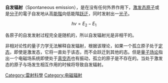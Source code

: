 {{article issues
|
{{Expand|time=2011-01-15}}
{{Disputed|time=2010-04-11T15:24:53+00:00}}
{{Expert|1=物理|time=2010-04-11T15:24:53+00:00}}
{{Unreferenced|time=2010-04-11T15:24:53+00:00}}
}}
'''自发辐射'''（Spontaneous emission），是在没有任何外界作用下，[[激发态|激发态]][[原子|原子]]或是[[分子|分子]]的電子自发地从高[[能階|能階]]向低能階[[跃迁|跃迁]]，同时发射出一[[光子|光子]]。

:<math>hv=E_2-E_1</math>

各原子的自发发射过程完全是随机的，所以自发辐射光是非相干的。

非相对论性的量子力学无法解释自发辐射，根据该理论，如果一个孤立原子处于[[定态|定态]]，即使是激发态，它将一直处于该态，而不会跃迁到其他的态。但是[[量子场论|量子场论]]指出一个电磁场系统即使处于[[真空态|真空态]]也有振动，孤立的原子是不存在的。当处于激发态的原子与场发生相互作用的时候将导致自发辐射。






[[Category:雷射科學|Category:雷射科學]]
[[Category:电磁辐射|Category:电磁辐射]]